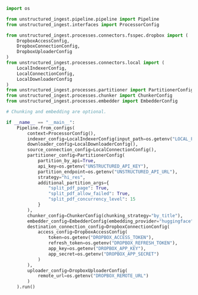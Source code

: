 ```python Python Ingest
import os

from unstructured_ingest.pipeline.pipeline import Pipeline
from unstructured_ingest.interfaces import ProcessorConfig

from unstructured_ingest.processes.connectors.fsspec.dropbox import (
    DropboxAccessConfig,
    DropboxConnectionConfig,
    DropboxUploaderConfig
)
from unstructured_ingest.processes.connectors.local import (
    LocalIndexerConfig,
    LocalConnectionConfig,
    LocalDownloaderConfig
)
from unstructured_ingest.processes.partitioner import PartitionerConfig
from unstructured_ingest.processes.chunker import ChunkerConfig
from unstructured_ingest.processes.embedder import EmbedderConfig

# Chunking and embedding are optional.

if __name__ == "__main__":
    Pipeline.from_configs(
        context=ProcessorConfig(),
        indexer_config=LocalIndexerConfig(input_path=os.getenv("LOCAL_FILE_INPUT_DIR")),
        downloader_config=LocalDownloaderConfig(),
        source_connection_config=LocalConnectionConfig(),
        partitioner_config=PartitionerConfig(
            partition_by_api=True,
            api_key=os.getenv("UNSTRUCTURED_API_KEY"),
            partition_endpoint=os.getenv("UNSTRUCTURED_API_URL"),
            strategy="hi_res",
            additional_partition_args={
                "split_pdf_page": True,
                "split_pdf_allow_failed": True,
                "split_pdf_concurrency_level": 15
            }
        ),
        chunker_config=ChunkerConfig(chunking_strategy="by_title"),
        embedder_config=EmbedderConfig(embedding_provider="huggingface"),
        destination_connection_config=DropboxConnectionConfig(
            access_config=DropboxAccessConfig(
                token=os.getenv("DROPBOX_ACCESS_TOKEN"),
                refresh_token=os.getenv("DROPBOX_REFRESH_TOKEN"),
                app_key=os.getenv("DROPBOX_APP_KEY"),
                app_secret=os.getenv("DROPBOX_APP_SECRET")
            )
        ),
        uploader_config=DropboxUploaderConfig(
            remote_url=os.getenv("DROPBOX_REMOTE_URL")
        )
    ).run()
```